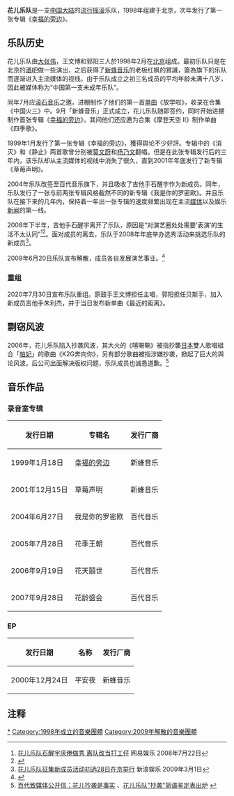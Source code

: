 {{藝人
| 姓名 = 花儿乐队
| 類型 = 组合
| 圖片 = 
| 活躍年代 = 1998年－1999年；<br/>2001年－2009年；<br/>2020年至今
| 出道地點 = {{CHN}}[[北京|北京]]
| 國籍 = {{PRC}}
| 音樂類型 = [[流行摇滚|流行摇滚]]、[[Pop_(音樂類型)|POP]]
| 唱片公司 = [[新蜂音乐|新蜂音乐]]<br/>[[EMI|百代音乐]]<br/>[[金牌大风|金牌大风]]<br/>[[恒大音乐|恒大音乐]]
| 現任成員 = [[王文博|王文博]]、[[郭阳|郭阳]]、[[朱利杰|朱利杰]]
| 過往成員 = [[石醒宇|石醒宇]]、[[大张伟|大张伟]]
| 代表作 = 〈我們能不能不分手〉、〈嘻唰唰〉、〈窮開心〉、〈化蝶飛〉、〈鵲橋會〉、〈大喜宙〉
}}
'''花儿乐队'''是一支[[中国|中国]][[大陆|大陆]]的[[流行摇滚|流行摇滚]]乐队，1998年组建于北京，次年发行了第一张专辑《[[幸福的旁边_(专辑)|幸福的旁边]]》。

==乐队历史==
花儿乐队由[[大张伟|大张伟]]，王文博和郭阳三人於1998年2月在[[北京|北京]]组成。最初乐队只是在北京的[[酒吧|酒吧]]做一些演出，之后获得了[[新蜂音乐|新蜂音乐]]的老板红枫的賞識，簽為旗下的乐队而逐渐进入主流媒体的视线。由于乐队成立之初三名成员的平均年龄未满十八岁，因此被媒体称为“中国第一支未成年乐队”。

同年7月应[[滾石唱片|滚石音乐]]之邀，进棚制作了他们的第一首[[单曲|单曲]]《放学啦》，收录在合集《中国火三》中。9月「新蜂音乐」正式成立，花儿乐队随即签约，同时开始进棚制作首张专辑《[[幸福的旁边_(专辑)|幸福的旁边]]》，其间他们还应邀为合集《摩登天空 II》制作单曲《四季歌》。

1999年1月发行了第一张专辑《幸福的旁边》，獲得舆论不少好評。专辑中的《消灭》和《静止》两首歌曾分别被[[莫文蔚|莫文蔚]]和[[杨乃文|杨乃文]]翻唱。但是在此张专辑发行后的三年内，该乐队却从主流媒体的视线中消失了很久，直到2001年年底发行了新专辑《草莓声明》。

2004年乐队改签至百代音乐旗下，并且吸收了吉他手石醒宇作为新成员。同年，乐队发行了一张与前两张专辑风格截然不同的新专辑《我是你的罗密欧》。并且乐队在接下来的几年内，保持着一年出一张专辑的速度频繁出现在主流[[媒体|媒体]]以及娱乐[[新闻|新闻]]的第一线。

2008年下半年，吉他手石醒宇离开了乐队，原因是“对演艺圈处处需要‘表演’的生活不太认同”<ref>[http://news.yule.com.cn/html/200807/13891.html 花儿乐队石醒宇厌倦做秀 离队改当打工仔] {{Wayback|url=http://news.yule.com.cn/html/200807/13891.html |date=20091122134830 }} 网易娱乐 2008年7月22日</ref><ref>{{Cite web|title=再谈花儿乐队解散大张伟直言很欣慰，此前乐队重组不见大张伟|url=http://www.sohu.com/a/419575996_120139308|accessdate=2020-09-23|author=春秋八卦|date=|format=|work=搜狐|publisher=|language=zh-cn|archive-date=2021-02-23|archive-url=https://web.archive.org/web/20210223065819/https://www.sohu.com/a/419575996_120139308|dead-url=no}}</ref>。面对成员的离去，乐队于2008年年底举办选秀活动来挑选乐队的新成员<ref>[http://ent.sina.com.cn/y/2009-03-01/10462396813.shtml 花儿乐队征集新成员活动初选28日在京举行] {{Wayback|url=http://ent.sina.com.cn/y/2009-03-01/10462396813.shtml |date=20131012072355 }} 新浪娱乐 2009年3月1日</ref>。

2009年6月20日乐队宣布解散，成员各自发展演艺事业。<ref>{{Cite web |url=http://ent.sina.com.cn/y/p/2009-06-21/16082574353.shtml |title=花儿乐队正式宣布解散 大张伟先行单飞 |accessdate=2010-07-27 |archive-date=2009-06-24 |archive-url=https://web.archive.org/web/20090624133224/http://ent.sina.com.cn/y/p/2009-06-21/16082574353.shtml |dead-url=no }}</ref>

=== 重组 ===
2020年7月30日宣布乐队重组。原鼓手王文博担任主唱，郭阳担任贝斯手，加入新成员吉他手朱利杰，并于当日发布新单曲《最近的距离》。

==剽窃风波==
2006年，花儿乐队陷入抄袭风波，其大火的《嘻唰唰》被指抄襲[[日本|日本]]雙人歌唱組合「[[帕妃|帕妃]]」的歌曲《K2G奔向你》，另有部分歌曲被指涉嫌抄袭，掀起了巨大的舆论风波。后公司出面解决版权问题，乐队成员也诚恳道歉。<ref>[http://www.hn.xinhuanet.com/ent/2006-03/17/content_6499218.htm 百代致媒体公开信：花儿抄袭是事实] {{Wayback|url=http://www.hn.xinhuanet.com/ent/2006-03/17/content_6499218.htm |date=20061120055215 }}、[http://ent.163.com/06/0314/09/2C5PE7LS00031H2L.html 花儿乐队"抄袭"简谱鉴定表出炉] {{Wayback|url=http://ent.163.com/06/0314/09/2C5PE7LS00031H2L.html |date=20070223232827 }}</ref>

==音乐作品==
=== 录音室专辑 ===
{| class="wikitable"
!发行日期 || 专辑名 || 发行厂商
|-
|1999年1月18日 || [[幸福的旁边_(专辑)|幸福的旁边]] ||新蜂音乐
|-
|2001年12月15日 || 草莓声明 ||新蜂音乐
|-
|2004年6月27日 || 我是你的罗密欧 || 百代音乐
|-
|2005年7月28日 || 花季王朝 || 百代音乐
|-
|2006年9月19日 || 花天囍世 || 百代音乐
|-
|2007年9月28日 || 花龄盛会 || 百代音乐
|}

=== EP ===
{| class="wikitable"
!发行日期 || 名称 || 发行厂商
|-
|2000年12月24日 || 平安夜 || 新蜂音乐
|}

==注释==
{{reflist}}

{{花儿乐队}}{{勁歌王音樂盛典最佳組合獎}}
{{DEFAULTSORT:Hua er}}
[[Category:花儿乐队|*]]
[[Category:1998年成立的音樂團體|Category:1998年成立的音樂團體]]
[[Category:2009年解散的音樂團體|Category:2009年解散的音樂團體]]